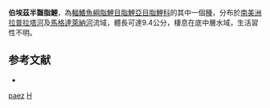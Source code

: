 {{Speciesbox 
| taxon = Hemibrycon paez
| status = NE
| status_system = IUCN3.1
| authority =  [[Román-Valencia|Román-Valencia]] & [[Arcila-Mesa|Arcila-Mesa]], 2010
| synonyms = 
}}
'''伯埃茲半齧脂鯉'''，為[[輻鰭魚綱|輻鰭魚綱]][[脂鯉目|脂鯉目]][[脂鯉亞目|脂鯉亞目]][[脂鯉科|脂鯉科]]的其中一個[[種|種]]，分布於[[南美洲|南美洲]][[拉普拉塔河|拉普拉塔河]]及[[馬格達萊納河|馬格達萊納河]]流域，體長可達9.4公分，棲息在底中層水域，生活習性不明。

==参考文献==
{{refbegin}}
*{{FishBase_species|genus=Hemibrycon|species=paez|year=2014|month=1}}
{{refend}}

{{Taxonbar|from=Q5697887}}

[[Category:半齧脂鯉屬|paez]]
[[Category:2010年描述的鱼类|H]]

{{魚類小作品}}